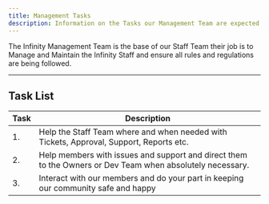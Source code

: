 ```yaml
---
title: Management Tasks
description: Information on the Tasks our Management Team are expected to carry out.
---
```


The Infinity Management Team is the base of our Staff Team
their job is to Manage and Maintain the Infinity Staff
and ensure all rules and regulations are being followed.

---

## Task List

| Task        | Description |
| ----------- | ----------- |
| 1.          | Help the Staff Team where and when needed with Tickets, Approval, Support, Reports etc. |
| 2.          | Help members with issues and support and direct them to the Owners or Dev Team when absolutely necessary. |
| 3.          | Interact with our members and do your part in keeping our community safe and happy |

